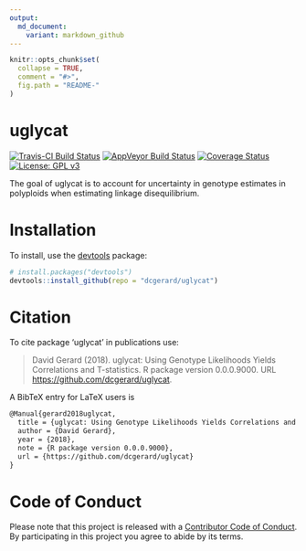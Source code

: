 ```yaml
---
output:
  md_document:
    variant: markdown_github
---
```


<!-- README.md is generated from README.Rmd. Please edit that file -->

```r
knitr::opts_chunk$set(
  collapse = TRUE,
  comment = "#>",
  fig.path = "README-"
)
```

# uglycat
[![Travis-CI Build Status](https://travis-ci.org/dcgerard/uglycat.svg?branch=master)](https://travis-ci.org/dcgerard/uglycat)
[![AppVeyor Build Status](https://ci.appveyor.com/api/projects/status/github/dcgerard/uglycat?branch=master&svg=true)](https://ci.appveyor.com/project/dcgerard/uglycat)
[![Coverage Status](https://img.shields.io/codecov/c/github/dcgerard/uglycat/master.svg)](https://codecov.io/github/dcgerard/uglycat?branch=master)
[![License: GPL v3](https://img.shields.io/badge/License-GPL%20v3-blue.svg)](https://www.gnu.org/licenses/gpl-3.0)


The goal of uglycat is to account for uncertainty in genotype estimates in polyploids when estimating linkage disequilibrium.

# Installation

To install, use the [devtools](https://cran.r-project.org/package=devtools) package:

```r
# install.packages("devtools")
devtools::install_github(repo = "dcgerard/uglycat")
```

# Citation

To cite package 'uglycat' in publications use:

> David Gerard (2018). uglycat: Using Genotype Likelihoods Yields Correlations and T-statistics. R package version 0.0.0.9000. URL [https://github.com/dcgerard/uglycat](https://github.com/dcgerard/uglycat).

A BibTeX entry for LaTeX users is

```tex
@Manual{gerard2018uglycat,
  title = {uglycat: Using Genotype Likelihoods Yields Correlations and {T}-statistics},
  author = {David Gerard},
  year = {2018},
  note = {R package version 0.0.0.9000},
  url = {https://github.com/dcgerard/uglycat}
}
```

# Code of Conduct

Please note that this project is released with a [Contributor Code of Conduct](CONDUCT.md). By participating in this project you agree to abide by its terms.
